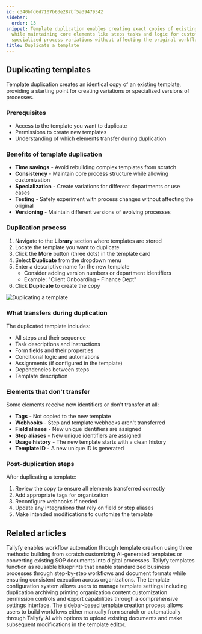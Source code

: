 ```yaml
---
id: c340bfd6d7107b63e287bf5a39479342
sidebar:
  order: 13
snippet: Template duplication enables creating exact copies of existing templates
  while maintaining core elements like steps tasks and logic for customization and
  specialized process variations without affecting the original workflow.
title: Duplicate a template
---
```


## Duplicating templates

Template duplication creates an identical copy of an existing template, providing a starting point for creating variations or specialized versions of processes.

### Prerequisites
- Access to the template you want to duplicate
- Permissions to create new templates
- Understanding of which elements transfer during duplication

### Benefits of template duplication
- **Time savings** - Avoid rebuilding complex templates from scratch
- **Consistency** - Maintain core process structure while allowing customization
- **Specialization** - Create variations for different departments or use cases
- **Testing** - Safely experiment with process changes without affecting the original
- **Versioning** - Maintain different versions of evolving processes

### Duplication process

1. Navigate to the **Library** section where templates are stored
2. Locate the template you want to duplicate
3. Click the **More** button (three dots) in the template card
4. Select **Duplicate** from the dropdown menu
5. Enter a descriptive name for the new template
   - Consider adding version numbers or department identifiers
   - Example: "Client Onboarding - Finance Dept"
6. Click **Duplicate** to create the copy

![Duplicating a template](https://screenshots.tallyfy.com/tallyfy%2Fpro%2Fdesktop-light-duplicate-template.png)

### What transfers during duplication

The duplicated template includes:
- All steps and their sequence
- Task descriptions and instructions
- Form fields and their properties
- Conditional logic and automations
- Assignments (if configured in the template)
- Dependencies between steps
- Template description

### Elements that don't transfer

Some elements receive new identifiers or don't transfer at all:
- **Tags** - Not copied to the new template
- **Webhooks** - Step and template webhooks aren't transferred
- **Field aliases** - New unique identifiers are assigned
- **Step aliases** - New unique identifiers are assigned
- **Usage history** - The new template starts with a clean history
- **Template ID** - A new unique ID is generated

### Post-duplication steps

After duplicating a template:
1. Review the copy to ensure all elements transferred correctly
2. Add appropriate tags for organization
3. Reconfigure webhooks if needed
4. Update any integrations that rely on field or step aliases
5. Make intended modifications to customize the template


## Related articles
<CardGrid>
<LinkTitleCard header="<b>Templates > Create a template</b>" href="/products/pro/documenting/templates/create-template/" > Tallyfy enables workflow automation through template creation using three methods: building from scratch customizing AI-generated templates or converting existing SOP documents into digital processes. </LinkTitleCard>
<LinkTitleCard header="<b>Documenting > Templates</b>" href="/products/pro/documenting/templates/" > Tallyfy templates function as reusable blueprints that enable standardized business processes through step-by-step workflows and document formats while ensuring consistent execution across organizations. </LinkTitleCard>
<LinkTitleCard header="<b>Templates > Configure your template</b>" href="/products/pro/documenting/templates/config/" > The template configuration system allows users to manage template settings including duplication archiving printing organization content customization permission controls and export capabilities through a comprehensive settings interface. </LinkTitleCard>
<LinkTitleCard header="<b>Tutorials > Create your first template</b>" href="/products/pro/tutorials/your-first-template/" > The sidebar-based template creation process allows users to build workflows either manually from scratch or automatically through Tallyfy AI with options to upload existing documents and make subsequent modifications in the template editor. </LinkTitleCard>
</CardGrid>